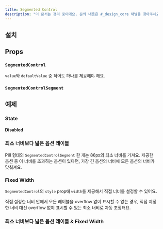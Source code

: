 ```yaml
---
title: Segmented Control
description: "이 문서는 정리 중이에요. 문의 내용은 #_design_core 채널을 찾아주세요."
---
```


<ComponentExample name="segmented-control-preview" />

## 설치

<Installation name="segmented-control" />

## Props

### `SegmentedControl`

<ReactTypeTable
  path="./registry/ui/segmented-control.tsx"
  name="SegmentedControlProps"
/>

<Callout type="info">

`value`와 `defaultValue` 중 적어도 하나를 제공해야 해요.

</Callout>

### `SegmentedControlSegment`

<ReactTypeTable
  path="./registry/ui/segmented-control.tsx"
  name="SegmentedControlSegmentProps"
/>

## 예제

### State

#### Disabled

<ComponentExample name="segmented-control-disabled" />

### 최소 너비보다 넓은 옵션 레이블

Pill 형태의 `SegmentedControlSegment` 한 개는 86px의 최소 너비를 가져요. 제공한 옵션 중 이 너비를 초과하는 옵션이 있다면, 가장 긴 옵션의 너비에 모든 옵션의 너비가 맞춰져요.

<ComponentExample name="segmented-control-long-label" />

### Fixed Width

`SegmentedControl`의 `style` prop에 `width`를 제공해서 직접 너비를 설정할 수 있어요.

<Callout type="info" title="지정한 너비가 무시되는 경우">

직접 설정한 너비 안에서 모든 레이블을 overflow 없이 표시할 수 없는 경우, 직접
지정한 너비 대신 overflow 없이 표시할 수 있는 최소 너비로 자동 조정돼요.

</Callout>

<ComponentExample name="segmented-control-fixed-width" />

### 최소 너비보다 넓은 옵션 레이블 & Fixed Width

<ComponentExample name="segmented-control-long-label-fixed-width" />
